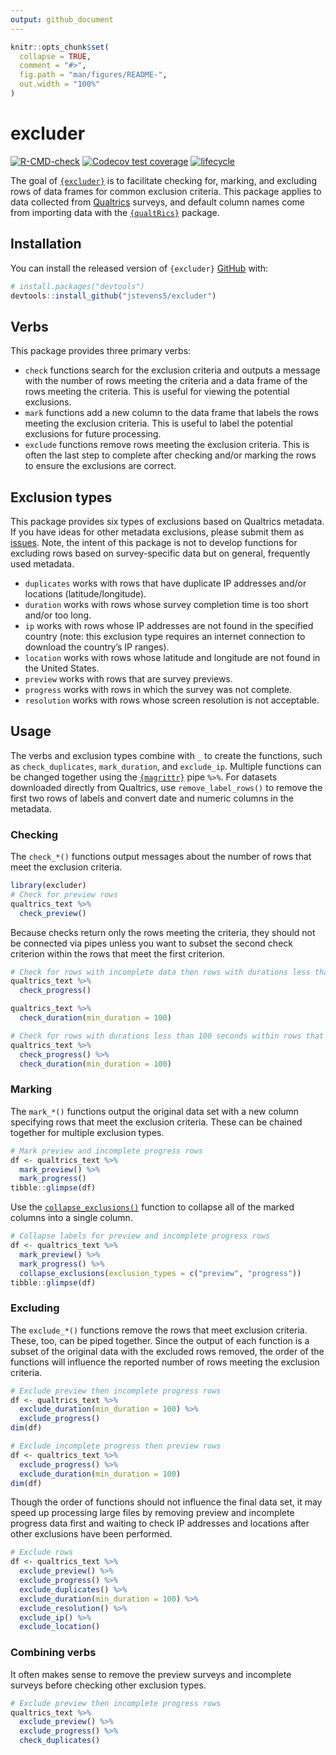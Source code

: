 ```yaml
---
output: github_document
---
```


<!-- README.md is generated from README.Rmd. Please edit that file -->

```r
knitr::opts_chunk$set(
  collapse = TRUE,
  comment = "#>",
  fig.path = "man/figures/README-",
  out.width = "100%"
)
```

# excluder

<!-- badges: start -->
[![R-CMD-check](https://github.com/jstevens5/excluder/workflows/R-CMD-check/badge.svg)](https://github.com/jstevens5/excluder/actions)
[![Codecov test coverage](https://codecov.io/gh/jstevens5/excluder/branch/main/graph/badge.svg)](https://codecov.io/gh/jstevens5/excluder?branch=main)
[![lifecycle](man/figures/lifecycle-experimental.svg)](https://www.tidyverse.org/lifecycle/#experimental)
<!-- badges: end -->

The goal of [`{excluder}`](https://jstevens5.github.io/excluder/) is to facilitate checking for, marking, and excluding rows of data frames for common exclusion criteria. This package applies to data collected from [Qualtrics](https://qualtrics.com) surveys, and default column names come from importing data with the  [`{qualtRics}`](https://docs.ropensci.org/qualtRics/) package.

## Installation

You can install the released version of `{excluder}`  [GitHub](https://github.com/) with:

``` r
# install.packages("devtools")
devtools::install_github("jstevens5/excluder")
```

## Verbs
This package provides three primary verbs:

* `check` functions search for the exclusion criteria and outputs a message with the number of rows meeting the criteria and a data frame of the rows meeting the criteria. This is useful for viewing the potential exclusions.
* `mark` functions add a new column to the data frame that labels the rows meeting the exclusion criteria. This is useful to label the potential exclusions for future processing.
* `exclude` functions remove rows meeting the exclusion criteria. This is often the last step to complete after checking and/or marking the rows to ensure the exclusions are correct.

## Exclusion types
This package provides six types of exclusions based on Qualtrics metadata. If you have ideas for other metadata exclusions, please submit them as [issues](https://github.com/jstevens5/excluder/issues). Note, the intent of this package is not to develop functions for excluding rows based on survey-specific data but on general, frequently used metadata.

* `duplicates` works with rows that have duplicate IP addresses and/or locations (latitude/longitude).
* `duration` works with rows whose survey completion time is too short and/or too long.
* `ip` works with rows whose IP addresses are not found in the specified country (note: this exclusion type requires an internet connection to download the country's IP ranges).
* `location` works with rows whose latitude and longitude are not found in the United States.
* `preview` works with rows that are survey previews.
* `progress` works with rows in which the survey was not complete.
* `resolution` works with rows whose screen resolution is not acceptable.


## Usage

The verbs and exclusion types combine with `_` to create the functions, such as `check_duplicates`, `mark_duration`, and `exclude_ip`. Multiple functions can be changed together using the [`{magrittr}`]() pipe `%>%`. For datasets downloaded directly from Qualtrics, use `remove_label_rows()` to remove the first two rows of labels and convert date and numeric columns in the metadata.

### Checking

The `check_*()` functions output messages about the number of rows that meet the exclusion criteria.

```r
library(excluder)
# Check for preview rows
qualtrics_text %>% 
  check_preview()
```

Because checks return only the rows meeting the criteria, they should not be connected via pipes unless you want to subset the second check criterion within the rows that meet the first criterion.
```r
# Check for rows with incomplete data then rows with durations less than 100 seconds
qualtrics_text %>% 
  check_progress()
```
```r
qualtrics_text %>% 
  check_duration(min_duration = 100)
```
```r
# Check for rows with durations less than 100 seconds within rows that did not complete the survey
qualtrics_text %>% 
  check_progress() %>% 
  check_duration(min_duration = 100)
```

### Marking
The `mark_*()` functions output the original data set with a new column specifying rows that meet the exclusion criteria. These can be chained together for multiple exclusion types.

```r
# Mark preview and incomplete progress rows
df <- qualtrics_text %>% 
  mark_preview() %>% 
  mark_progress()
tibble::glimpse(df)
```
Use the [`collapse_exclusions()`](?collapse_exclusions) function to collapse all of the marked columns into a single column.
```r
# Collapse labels for preview and incomplete progress rows
df <- qualtrics_text %>% 
  mark_preview() %>% 
  mark_progress() %>% 
  collapse_exclusions(exclusion_types = c("preview", "progress"))
tibble::glimpse(df)
```

### Excluding
The `exclude_*()` functions remove the rows that meet exclusion criteria. These, too, can be piped together. Since the output of each function is a subset of the original data with the excluded rows removed, the order of the functions will influence the reported number of rows meeting the exclusion criteria.

```r
# Exclude preview then incomplete progress rows
df <- qualtrics_text %>% 
  exclude_duration(min_duration = 100) %>% 
  exclude_progress()
dim(df)
```
```r
# Exclude incomplete progress then preview rows
df <- qualtrics_text %>% 
  exclude_progress() %>% 
  exclude_duration(min_duration = 100)
dim(df)
```
Though the order of functions should not influence the final data set, it may speed up processing large files by removing preview and incomplete progress data first and waiting to check IP addresses and locations after other exclusions have been performed.

```r
# Exclude rows
df <- qualtrics_text %>% 
  exclude_preview() %>% 
  exclude_progress() %>% 
  exclude_duplicates() %>% 
  exclude_duration(min_duration = 100) %>% 
  exclude_resolution() %>% 
  exclude_ip() %>% 
  exclude_location()
```

### Combining verbs
It often makes sense to remove the preview surveys and incomplete surveys before checking other exclusion types.
```r
# Exclude preview then incomplete progress rows
qualtrics_text %>% 
  exclude_preview() %>% 
  exclude_progress() %>% 
  check_duplicates()
```
